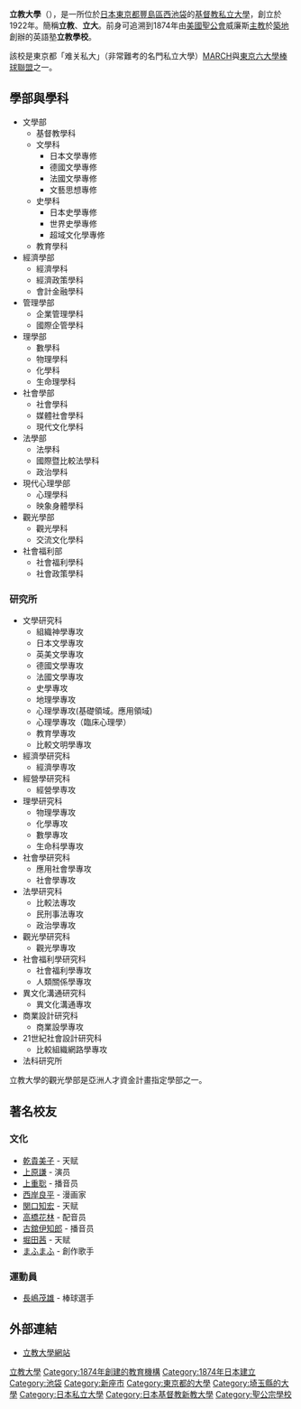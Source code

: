 {{Unreferenced|time=2015-09-22T04:03:49+00:00}}
{{大学 (日本)
| 国=日本
| 大学名=立教大学
| ふりがな=りっきょうだいがく
| 英称=Rikkyo University
| 画像=Rikkyo University Bldg. 1.jpg
| 画像説明=立教大學莫里斯館
| 大学設置年=1922年
| 創立年=1874年
| 学校種別=私立
| 設置者=学校法人立教学院
| 本部所在地={{JPN}}東京都豐島區西池袋3-34-1
| キャンパス=池袋（東京都豐島區）<br/>新座（埼玉県新座市）
| 学部=法学部<br/>経済学部<br/>経営学部<br/>社会学部<br/>文学部<br/>現代心理学部<br/>観光学部<br/>コミュニティ福祉学部<br/>理学部
| 研究科=法学研究科<br/>法務研究科<br/>経済学研究科<br/>経営学研究科<br/>社会学研究科<br/>文学研究科<br/>現代心理学研究科<br/>観光学研究科<br/>コミュニティ福祉学研究科<br/>異文化コミュニケーション研究科<br/>ビジネスデザイン研究科<br/>21世紀社会デザイン研究科<br/>理学研究科| 大学の略称=立大
| ウェブサイト=https://www.rikkyo.ac.jp/
}}

'''立教大學'''（{{jpn|j=立教大学|hg=りっきょうだいがく|rm= Rikkyō daigaku|f=t}}），是一所位於[[日本|日本]][[東京都|東京都]][[豐島區|豐島區]][[西池袋|西池袋]]的[[基督教|基督教]][[私立大學|私立大學]]，創立於1922年。簡稱'''立教'''、'''立大'''。前身可追溯到1874年由[[美國聖公會|美國聖公會]]威廉斯[[主教|主教]]於[[築地|築地]]創辦的英語塾'''立教學校'''。

該校是東京都「难关私大」（非常難考的名門私立大學）[[MARCH_(日本五所私立大学)|MARCH]]與[[東京六大學棒球聯盟|東京六大學棒球聯盟]]之一。

==學部與學科==
*文學部
**基督教學科
**文學科
***日本文學專修
***德國文學專修
***法國文學專修
***文藝思想專修
**史學科
***日本史學專修
***世界史學專修
***超域文化學專修
**教育學科
*經濟學部
**經濟學科
**經濟政策學科
**會計金融學科
*管理學部
**企業管理學科
**國際企管學科
*理學部
**數學科
**物理學科
**化學科
**生命理學科
*社會學部
**社會學科
**媒體社會學科
**現代文化學科
*法學部
**法學科
**國際暨比較法學科
**政治學科
*現代心理學部
**心理學科
**映象身體學科
*觀光學部
**觀光學科
**交流文化學科
*社會福利部
**社會福利學科
**社會政策學科

===研究所===
*文學研究科
**組織神學專攻
**日本文學專攻
**英美文學專攻
**德國文學專攻
**法國文學專攻
**史學專攻
**地理學專攻
**心理學專攻(基礎領域。應用領域)
**心理學專攻（臨床心理學）
**教育學專攻
**比較文明學專攻
*經濟學研究科
**經濟學専攻
*經營學研究科
**經營學専攻
*理學研究科
**物理學專攻
**化學專攻
**數學專攻
**生命科學專攻
*社會學研究科
**應用社會學專攻
**社會學專攻
*法學研究科
**比較法專攻
**民刑事法專攻
**政治學專攻
*觀光學研究科
**觀光學專攻
*社會福利學研究科
**社會福利學專攻
**人類關係學專攻
*異文化溝通研究科
**異文化溝通專攻
*商業設計研究科
**商業設學專攻
*21世紀社會設計研究科
**比較組織網路學專攻
*法科研究所

立教大學的觀光學部是亞洲人才資金計畫指定學部之一。

== 著名校友 ==
=== 文化 ===
* [[乾貴美子|乾貴美子]] - 天赋
* [[上原謙|上原謙]] - 演员
* [[上重聡|上重聡]] - 播音员
* [[西岸良平|西岸良平]] - 漫画家
* [[関口知宏|関口知宏]] - 天赋
* [[高橋花林|高橋花林]] - 配音员
* [[古舘伊知郎|古舘伊知郎]] - 播音员
* [[堀田茜|堀田茜]] - 天赋
*[[Mafumafu|まふまふ]] - 創作歌手

=== 運動員 ===
* [[長嶋茂雄|長嶋茂雄]] - 棒球選手

==外部連結==
*[http://www.rikkyo.ac.jp 立教大學網站]

{{MARCH}}
{{東京六大學}}
{{东京12大学公告联络协会}}
{{超級全球大學}}
{{日本私立大學連盟}}
{{亞洲博雅大學聯盟}}
{{Authority control}}
{{DEFAULTSORT:Rikkyo Daigaku}}
[[Category:立教大學|]]
[[Category:1874年創建的教育機構|Category:1874年創建的教育機構]]
[[Category:1874年日本建立|Category:1874年日本建立]]
[[Category:池袋|Category:池袋]]
[[Category:新座市|Category:新座市]]
[[Category:東京都的大學|Category:東京都的大學]]
[[Category:埼玉縣的大學|Category:埼玉縣的大學]]
[[Category:日本私立大學|Category:日本私立大學]]
[[Category:日本基督教新教大學|Category:日本基督教新教大學]]
[[Category:聖公宗學校|Category:聖公宗學校]]
